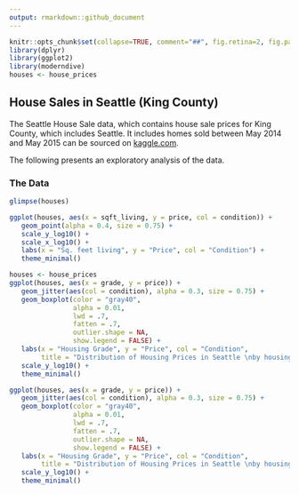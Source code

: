 ```yaml
---
output: rmarkdown::github_document
---
```


```r
knitr::opts_chunk$set(collapse=TRUE, comment="##", fig.retina=2, fig.path = "README_figs/README-")
library(dplyr)
library(ggplot2)
library(moderndive)
houses <- house_prices
```

## House Sales in Seattle (King County)

The Seattle House Sale data, which contains house sale prices for King County, which includes Seattle. It includes homes sold between May 2014 and May 2015 can be sourced on [kaggle.com](https://www.kaggle.com/harlfoxem/housesalesprediction).

The following presents an exploratory analysis of the data.

### The Data
```r
glimpse(houses)
```

```r
ggplot(houses, aes(x = sqft_living, y = price, col = condition)) +
   geom_point(alpha = 0.4, size = 0.75) +
   scale_y_log10() +
   scale_x_log10() + 
   labs(x = "Sq. feet living", y = "Price", col = "Condition") +
   theme_minimal()
```


```r
houses <- house_prices
ggplot(houses, aes(x = grade, y = price)) +
   geom_jitter(aes(col = condition), alpha = 0.3, size = 0.75) +
   geom_boxplot(color = "gray40",
                alpha = 0.01, 
                lwd = .7,
                fatten = .7,
                outlier.shape = NA, 
                show.legend = FALSE) +
   labs(x = "Housing Grade", y = "Price", col = "Condition",
        title = "Distribution of Housing Prices in Seattle \nby housing grade and condition") +
   scale_y_log10() + 
   theme_minimal()
```

```r
ggplot(houses, aes(x = grade, y = price)) +
   geom_jitter(aes(col = condition), alpha = 0.3, size = 0.75) +
   geom_boxplot(color = "gray40",
                alpha = 0.01, 
                lwd = .7,
                fatten = .7,
                outlier.shape = NA, 
                show.legend = FALSE) +
   labs(x = "Housing Grade", y = "Price", col = "Condition",
        title = "Distribution of Housing Prices in Seattle \nby housing grade and condition") +
   scale_y_log10() + 
   theme_minimal()
```

